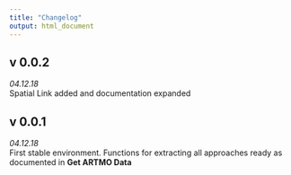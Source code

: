 ```yaml
---
title: "Changelog"
output: html_document
---
```


## v 0.0.2
*04.12.18*  
Spatial Link added and documentation expanded

## v 0.0.1
*04.12.18*  
First stable environment. Functions for extracting all approaches ready as documented in **Get ARTMO Data**